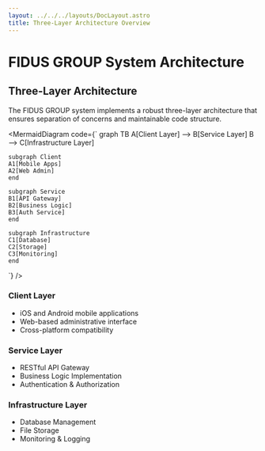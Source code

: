 ```yaml
---
layout: ../../../layouts/DocLayout.astro
title: Three-Layer Architecture Overview
---
```


# FIDUS GROUP System Architecture

## Three-Layer Architecture

The FIDUS GROUP system implements a robust three-layer architecture that ensures separation of concerns and maintainable code structure.

<MermaidDiagram code={`
graph TB
    A[Client Layer] --> B[Service Layer]
    B --> C[Infrastructure Layer]
    
    subgraph Client
    A1[Mobile Apps]
    A2[Web Admin]
    end
    
    subgraph Service
    B1[API Gateway]
    B2[Business Logic]
    B3[Auth Service]
    end
    
    subgraph Infrastructure
    C1[Database]
    C2[Storage]
    C3[Monitoring]
    end
`} />

### Client Layer
- iOS and Android mobile applications
- Web-based administrative interface
- Cross-platform compatibility

### Service Layer
- RESTful API Gateway
- Business Logic Implementation
- Authentication & Authorization

### Infrastructure Layer
- Database Management
- File Storage
- Monitoring & Logging